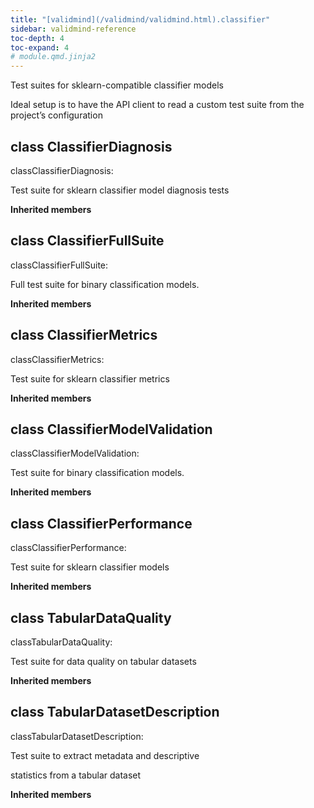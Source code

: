 ```yaml
---
title: "[validmind](/validmind/validmind.html).classifier"
sidebar: validmind-reference
toc-depth: 4
toc-expand: 4
# module.qmd.jinja2
---
```


<!-- docstring.jinja2 -->

Test suites for sklearn-compatible classifier models

Ideal setup is to have the API client to read a custom test suite from the project's configuration

<!-- class.qmd.jinja2 -->

## [class]{.muted} ClassifierDiagnosis

<!-- signatures.jinja2 -->

::: {.signature}

<span class="kw">class</span><span class="name">ClassifierDiagnosis</span>:

:::

<!-- docstring.jinja2 -->

Test suite for sklearn classifier model diagnosis tests

**Inherited members**

<!-- class.qmd.jinja2 -->

## [class]{.muted} ClassifierFullSuite

<!-- signatures.jinja2 -->

::: {.signature}

<span class="kw">class</span><span class="name">ClassifierFullSuite</span>:

:::

<!-- docstring.jinja2 -->

Full test suite for binary classification models.

**Inherited members**

<!-- class.qmd.jinja2 -->

## [class]{.muted} ClassifierMetrics

<!-- signatures.jinja2 -->

::: {.signature}

<span class="kw">class</span><span class="name">ClassifierMetrics</span>:

:::

<!-- docstring.jinja2 -->

Test suite for sklearn classifier metrics

**Inherited members**

<!-- class.qmd.jinja2 -->

## [class]{.muted} ClassifierModelValidation

<!-- signatures.jinja2 -->

::: {.signature}

<span class="kw">class</span><span class="name">ClassifierModelValidation</span>:

:::

<!-- docstring.jinja2 -->

Test suite for binary classification models.

**Inherited members**

<!-- class.qmd.jinja2 -->

## [class]{.muted} ClassifierPerformance

<!-- signatures.jinja2 -->

::: {.signature}

<span class="kw">class</span><span class="name">ClassifierPerformance</span>:

:::

<!-- docstring.jinja2 -->

Test suite for sklearn classifier models

**Inherited members**

<!-- class.qmd.jinja2 -->

## [class]{.muted} TabularDataQuality

<!-- signatures.jinja2 -->

::: {.signature}

<span class="kw">class</span><span class="name">TabularDataQuality</span>:

:::

<!-- docstring.jinja2 -->

Test suite for data quality on tabular datasets

**Inherited members**

<!-- class.qmd.jinja2 -->

## [class]{.muted} TabularDatasetDescription

<!-- signatures.jinja2 -->

::: {.signature}

<span class="kw">class</span><span class="name">TabularDatasetDescription</span>:

:::

<!-- docstring.jinja2 -->

Test suite to extract metadata and descriptive

statistics from a tabular dataset

**Inherited members**
